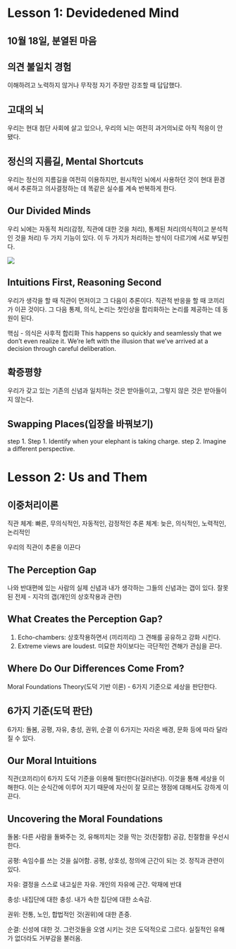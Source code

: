 # Lesson 1: Devidedened Mind {.unnumberead}

## 10월 18일, 분열된 마음

## 의견 불일치 경험

이해하려고 노력하지 않거나 무작정 자기 주장만 강조할 때 답답했다.

## 고대의 뇌

우리는 현대 첨단 사회에 살고 있으나, 우리의 뇌는 여전히 과거의뇌로 아직 적응이 안 됐다.

## 정신의 지름길, Mental Shortcuts

우리는 정신의 지름길을 여전히 이용하지만, 원시적인 뇌에서 사용하던 것이 현대 환경에서 추론하고 의사결정하는 데 똑같은 실수를 계속 반복하게 한다.

## Our Divided Minds

우리 뇌에는 자동적 처리(감정, 직관에 대한 것을 처리), 통제된 처리(의식적이고 분석적인 것을 처리) 두 가지 기능이 있다. 이 두 가지가 처리하는 방식이 다르기에 서로 부딪힌다.

![](images/minds.JPG)

## Intuitions First, Reasoning Second

우리가 생각을 할 때 직관이 먼저이고 그 다음이 추론이다. 직관적 반응을 할 때 코끼리가 이끈 것이다. 그 다음 통제, 의식, 논리는 첫인상을 합리화하는 논리를 제공하는 데 동원이 된다.

핵심 - 의식은 사후적 합리화 This happens so quickly and seamlessly that we don't even realize it. We're left with the illusion that we've arrived at a decision through careful deliberation.

## 확증평향

우리가 갖고 있는 기존의 신념과 일치하는 것은 받아들이고, 그렇지 않은 것은 받아들이지 않는다.

## Swapping Places(입장을 바꿔보기)

step 1. Step 1. Identify when your elephant is taking charge. step 2. Imagine a different perspective.

# Lesson 2: Us and Them

## 이중처리이론

직관 체계: 빠른, 무의식적인, 자동적인, 감정적인 추론 체계: 늦은, 의식적인, 노력적인, 논리적인

우리의 직관이 추론을 이끈다

## The Perception Gap

나와 반대편에 있는 사람의 실제 신념과 내가 생각하는 그들의 신념과는 갭이 있다. 잘못된 전제 - 지각의 갭(개인의 상호작용과 관련)

## What Creates the Perception Gap?

1.  Echo-chambers: 상호작용하면서 (끼리끼리) 그 견해를 공유하고 강화 시킨다.
2.  Extreme views are loudest. 미묘한 차이보다는 극단적인 견해가 관심을 끈다.

## Where Do Our Differences Come From?

Moral Foundations Theory(도덕 기반 이론) - 6가지 기준으로 세상을 판단한다.

## 6가지 기준(도덕 판단)

6가지: 돌봄, 공평, 자유, 충성, 권위, 순결 이 6가지는 자라온 배경, 문화 등에 따라 달라질 수 있다.

## Our Moral Intuitions

직관(코끼리)이 6가지 도덕 기준을 이용해 필터한다(걸러낸다). 이것을 통해 세상을 이해한다. 이는 순식간에 이루어 지기 때문에 자신이 잘 모르는 쟁점에 대해서도 강하게 이끈다.

## Uncovering the Moral Foundations

돌봄: 다른 사람을 돌봐주는 것, 유해끼치는 것을 막는 것(친절함)
공감, 친절함을 우선시 한다.

공평: 속임수를 쓰는 것을 싫어함. 공평, 상호성, 정의에 근간이 되는 것.
정직과 관련이 있다.

자유: 결정을 스스로 내고싶은 자유. 개인의 자유에 근간. 악재에 반대

충성: 내집단에 대한 충성. 내가 속한 집단에 대한 소속감.

권위: 전통, 노인, 합법적인 것(권위)에 대한 존중. 

순결: 신성에 대한 것. 그런것들을 오염 시키는 것은 도덕적으로 그르다. 실질적인 유해가 없더라도 거부감을 불러옴. 


